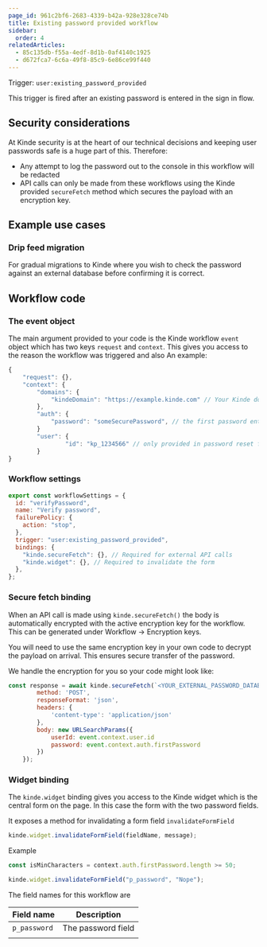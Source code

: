 ```yaml
---
page_id: 961c2bf6-2683-4339-b42a-928e328ce74b
title: Existing password provided workflow
sidebar:
  order: 4
relatedArticles:
  - 85c135db-f55a-4edf-8d1b-0af4140c1925
  - d672fca7-6c6a-49f8-85c9-6e86ce99f440
---
```



Trigger: `user:existing_password_provided`

This trigger is fired after an existing password is entered in the sign in flow. 

## Security considerations

At Kinde security is at the heart of our technical decisions and keeping user passwords safe is a huge part of this. Therefore:

- Any attempt to log the password out to the console in this workflow will be redacted
- API calls can only be made from these workflows using the Kinde provided `secureFetch` method which secures the payload with an encryption key.

## Example use cases

### Drip feed migration

For gradual migrations to Kinde where you wish to check the password against an external database before confirming it is correct. 

## Workflow code

### The event object

The main argument provided to your code is the Kinde workflow `event` object which has two keys `request` and `context`. This gives you access to the reason the workflow was triggered and also An example:

```jsx
{
	"request": {},
	"context": {
		"domains": {
			"kindeDomain": "https://example.kinde.com" // Your Kinde domain
		},
		"auth": {
			"password": "someSecurePassword", // the first password entered
		}
		"user": {
				"id": "kp_1234566" // only provided in password reset flows as otherwise new user
		}
}
```

### Workflow settings

```jsx
export const workflowSettings = {
  id: "verifyPassword",
  name: "Verify password",
  failurePolicy: {
    action: "stop",
  },
  trigger: "user:existing_password_provided",
  bindings: {
    "kinde.secureFetch": {}, // Required for external API calls
    "kinde.widget": {}, // Required to invalidate the form
  },
};
```

### Secure fetch binding

When an API call is made using `kinde.secureFetch()` the body is automatically encrypted with the active encryption key for the workflow. This can be generated under Workflow → Encryption keys.

You will need to use the same encryption key in your own code to decrypt the payload on arrival. This ensures secure transfer of the password. 

We handle the encryption for you so your code might look like:

```jsx
const response = await kinde.secureFetch(`<YOUR_EXTERNAL_PASSWORD_DATABASE_ENDPOINT`, {
        method: 'POST',
        responseFormat: 'json',
        headers: {
            'content-type': 'application/json'
        },
        body: new URLSearchParams({
            userId: event.context.user.id
            password: event.context.auth.firstPassword
        })
    });
```

### Widget binding

The `kinde.widget` binding gives you access to the Kinde widget which is the central form on the page. In this case the form with the two password fields.

It exposes a method for invalidating a form field `invalidateFormField`

```jsx
kinde.widget.invalidateFormField(fieldName, message);
```

Example

```jsx
const isMinCharacters = context.auth.firstPassword.length >= 50;

kinde.widget.invalidateFormField("p_password", "Nope");

```

The field names for this workflow are

| Field name | Description |
| --- | --- |
| `p_password` | The password field |
|  |  |
